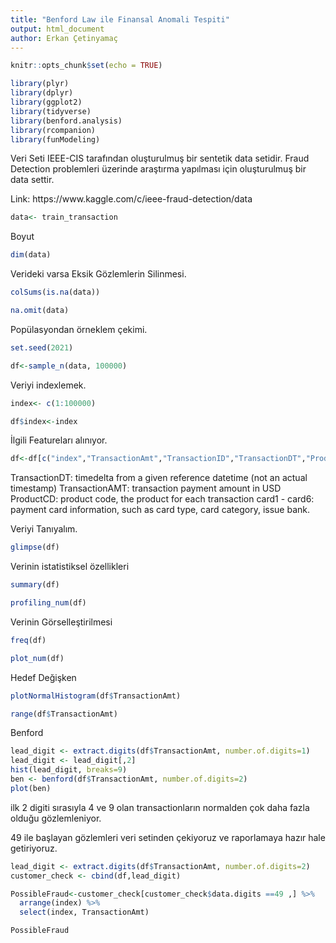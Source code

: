 ---
title: "Benford Law ile Finansal Anomali Tespiti"
output: html_document
author: Erkan Çetinyamaç 
---

```{r setup, include=FALSE}
knitr::opts_chunk$set(echo = TRUE)
```


```{r}
library(plyr)
library(dplyr)
library(ggplot2)
library(tidyverse)
library(benford.analysis)
library(rcompanion)
library(funModeling)
```

Veri Seti  IEEE-CIS tarafından oluşturulmuş bir sentetik data setidir. Fraud Detection problemleri üzerinde araştırma yapılması için oluşturulmuş bir data settir.

Link: https://www.kaggle.com/c/ieee-fraud-detection/data

```{r}

data<- train_transaction


```

Boyut
```{r}
dim(data)
```

Verideki varsa Eksik Gözlemlerin Silinmesi.

```{r}
colSums(is.na(data))

na.omit(data)
```


Popülasyondan örneklem çekimi.

```{r}
set.seed(2021)

df<-sample_n(data, 100000)


```
Veriyi indexlemek.
```{r}
index<- c(1:100000)

df$index<-index
```

İlgili Featureları alınıyor.
```{r}

df<-df[c("index","TransactionAmt","TransactionID","TransactionDT","ProductCD","card1","card2","card3","card4","card5" ,"card6")]
```


TransactionDT: timedelta from a given reference datetime (not an actual timestamp)
TransactionAMT: transaction payment amount in USD
ProductCD: product code, the product for each transaction
card1 - card6: payment card information, such as card type, card category, issue bank.

Veriyi Tanıyalım.

```{r}

glimpse(df)

```

Verinin istatistiksel özellikleri

```{r}
summary(df)

profiling_num(df)
```


Verinin Görselleştirilmesi

```{r}

freq(df)
```

```{r}

plot_num(df)
```


Hedef Değişken

```{r}

plotNormalHistogram(df$TransactionAmt)

range(df$TransactionAmt)
```


Benford
```{r}



lead_digit <- extract.digits(df$TransactionAmt, number.of.digits=1)
lead_digit <- lead_digit[,2]
hist(lead_digit, breaks=9)
ben <- benford(df$TransactionAmt, number.of.digits=2)
plot(ben)


```
ilk 2 digiti sırasıyla 4 ve 9 olan transactionların normalden çok daha fazla olduğu gözlemleniyor.






49 ile başlayan gözlemleri veri setinden çekiyoruz ve raporlamaya hazır hale getiriyoruz.

```{r}




lead_digit <- extract.digits(df$TransactionAmt, number.of.digits=2)
customer_check <- cbind(df,lead_digit) 

PossibleFraud<-customer_check[customer_check$data.digits ==49 ,] %>%
  arrange(index) %>% 
  select(index, TransactionAmt)

PossibleFraud



```



